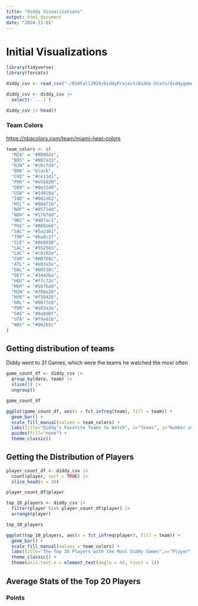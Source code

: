 ```yaml
---
title: "Diddy Visualizations"
output: html_document
date: "2024-11-01"
---
```


# Initial Visualizations

```r
library(tidyverse)
library(forcats)
```

```r
diddy_csv <- read_csv("~/BSAFall2024/DiddyProject/Diddy-Stats/diddygames.csv")
```

```r
diddy_csv <- diddy_csv |> 
  select(-`...1`)
```

```r
diddy_csv |> head()
```

### Team Colors

<https://nbacolors.com/team/miami-heat-colors>

```r
team_colors <- c(
  "MIA" = "#98002e",
  "BOS" = "#007a33",
  "NJN" = "#c6cfd4",
  "BRK" = "black",
  "CHI" = "#ce1141",
  "PHO" = "#e56020",
  "DEN" = "#0e2240",
  "GSW" = "#1d428a",
  "IND" = "#002d62",
  "MIL" = "#00471b",
  "NOP" = "#85714d",
  "NOH" = "#17bfdd",
  "OKC" = "#007ac1",
  "PHI" = "#006bb6",
  "SAC" = "#5a2d81",
  "TOR" = "#ba0c2f",
  "CLE" = "#860038",
  "LAL" = "#552583",
  "LAC" = "#c8102e",
  "CHO" = "#00788c",
  "ATL" = "#e03a3e",
  "DAL" = "#00538c",
  "DET" = "#1d42ba",
  "HOU" = "#ffc72c",
  "MEM" = "#5d76a9",
  "MIN" = "#78be20",
  "NYK" = "#f58426",
  "ORL" = "#0077c0",
  "POR" = "#e03a3e",
  "SAS" = "#8a8d8f",
  "UTA" = "#f9a01b",
  "WAS" = "#002b5c"
)
```

## Getting distribution of teams

Diddy went to 31 Games, which were the teams he watched the most often

```r
game_count_df <- diddy_csv |>
  group_by(date, team) |>
  slice(1) |>
  ungroup()
```

```r
game_count_df
```

```r
ggplot(game_count_df, aes(x = fct_infreq(team), fill = team)) + 
  geom_bar() + 
  scale_fill_manual(values = team_colors) + 
  labs(title="Diddy's Favorite Teams to Watch", x="Teams", y="Number of Games with Diddy in Attendance") +
  guides(fill="none") +
  theme_classic()
```

## Getting the Distribution of Players

```r
player_count_df <- diddy_csv |> 
  count(player, sort = TRUE) |>
  slice_head(n = 20)

player_count_df$player
```

```r
top_10_players <- diddy_csv |>
  filter(player %in% player_count_df$player) |> 
  arrange(player)
```

```r
top_10_players
```

```r
ggplot(top_10_players, aes(x = fct_infreq(player), fill = team)) +
  geom_bar() + 
  scale_fill_manual(values = team_colors) + 
  labs(title="The Top 20 Players with the Most Diddy Games",x="Player", y="Number of Games with Diddy in Attendance") +
  theme_classic() + 
  theme(axis.text.x = element_text(angle = 45, hjust = 1))

```

## Average Stats of the Top 20 Players

### Points

```r

```
